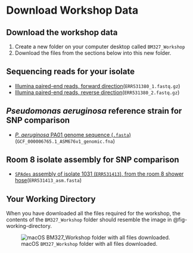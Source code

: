 # Download Workshop Data {#sec-download-data}

::: { .callout-tip }
## Download the workshop data

1. Create a new folder on your computer desktop called `BM327_Workshop`
2. Download the files from the sections below into this new folder.
:::

## Sequencing reads for your isolate

- [Illumina paired-end reads, forward direction](assets/workshop_downloads/ERR531380_1.fastq.gz)(`ERR531380_1.fastq.gz`)
- [Illumina paired-end reads, reverse direction](assets/workshop_downloads/ERR531380_2.fastq.gz)(`ERR531380_2.fastq.gz`)

## _Pseudomonas aeruginosa_ reference strain for SNP comparison

- [_P. aeruginosa_ PA01 genome sequence (`.fasta`)](assets/workshop_downloads/GCF_000006765.1_ASM676v1_genomic.fna)(`GCF_000006765.1_ASM676v1_genomic.fna`)

## Room 8 isolate assembly for SNP comparison

- [`SPAdes` assembly of isolate 1031 (`ERR531413`), from the room 8 shower hose](assets/workshop_downloads/ERR531413_asm.fasta.gz)(`ERR531413_asm.fasta`)

::: { .callout-note }
## Your Working Directory

When you have downloaded all the files required for the workshop, the contents of the `BM327_Workshop` folder should resemble the image in @fig-working-directory.

![macOS `BM327_Workshop` folder with all files downloaded.](assets/images/working_directory.png){#fig-working-directory fig-alt="macOS folder called BM327_Workshop, containing the downloaded files required for this workshop."}
:::